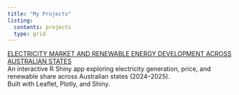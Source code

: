 ```yaml
---
title: "My Projects"
listing:
  contents: projects  
  type: grid         
---
```


[ELECTRICITY MARKET AND RENEWABLE ENERGY
DEVELOPMENT ACROSS AUSTRALIAN STATES](https://nlxu3n-s0n-l0i.shinyapps.io/hoang_son_lai_35888970_code/)  
An interactive R Shiny app exploring electricity generation, price, and renewable share across Australian states (2024–2025).  
Built with Leaflet, Plotly, and Shiny.